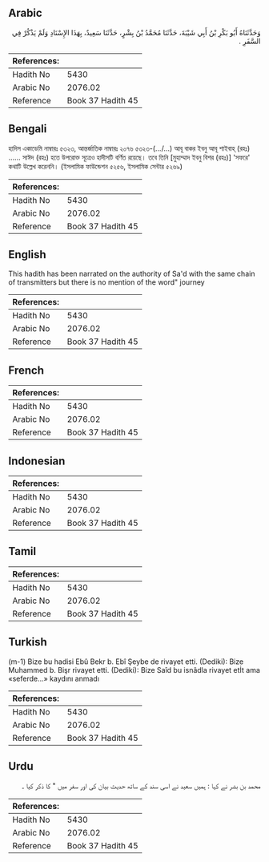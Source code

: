 ## Arabic


<div dir="rtl" lang="ar" style={{fontSize:'larger',backgroundColor:'#f8f9fa',padding:20}}>
وَحَدَّثَنَاهُ أَبُو بَكْرِ بْنُ أَبِي شَيْبَةَ، حَدَّثَنَا مُحَمَّدُ بْنُ بِشْرٍ، حَدَّثَنَا سَعِيدٌ، بِهَذَا الإِسْنَادِ وَلَمْ يَذْكُرْ فِي السَّفَرِ ‏.‏
</div>
<div style={{backgroundColor:'#f8f9fa',padding:20, marginBottom: 10}}><table> <thead> <tr> <th>References:</th> <th></th> </tr> </thead> <tbody><tr><td>Hadith No</td><td>5430</td></tr><tr><td>Arabic No</td><td>2076.02</td></tr><tr><td>Reference</td><td>Book 37 Hadith 45</td></tr></tbody></table></div>

## Bengali


<div dir="ltr" lang="bn" style={{fontSize:'larger',backgroundColor:'#f8f9fa',padding:20}}>
হাদিস একাডেমি নাম্বারঃ ৫৩২৩, আন্তর্জাতিক নাম্বারঃ ২০৭৬ ৫৩২৩-(.../...) আবূ বাকর ইবনু আবূ শাইবাহ্ (রহঃ) ...... সাঈদ (রহঃ) হতে উপরোক্ত সূত্রেও হাদীসটি বর্ণিত রয়েছে। তবে তিনি [মুহাম্মাদ ইবনু বিশর (রহঃ)] 'সফরে' কথাটি উল্লেখ করেননি। (ইসলামিক ফাউন্ডেশন ৫২৫৬, ইসলামিক সেন্টার ৫২৬৯)
</div>
<div style={{backgroundColor:'#f8f9fa',padding:20, marginBottom: 10}}><table> <thead> <tr> <th>References:</th> <th></th> </tr> </thead> <tbody><tr><td>Hadith No</td><td>5430</td></tr><tr><td>Arabic No</td><td>2076.02</td></tr><tr><td>Reference</td><td>Book 37 Hadith 45</td></tr></tbody></table></div>

## English


<div dir="ltr" lang="en" style={{fontSize:'larger',backgroundColor:'#f8f9fa',padding:20}}>
This hadith has been narrated on the authority of Sa'd with the same chain of transmitters but there is no mention of the word" journey
</div>
<div style={{backgroundColor:'#f8f9fa',padding:20, marginBottom: 10}}><table> <thead> <tr> <th>References:</th> <th></th> </tr> </thead> <tbody><tr><td>Hadith No</td><td>5430</td></tr><tr><td>Arabic No</td><td>2076.02</td></tr><tr><td>Reference</td><td>Book 37 Hadith 45</td></tr></tbody></table></div>

## French


<div dir="ltr" lang="fr" style={{fontSize:'larger',backgroundColor:'#f8f9fa',padding:20}}>

</div>
<div style={{backgroundColor:'#f8f9fa',padding:20, marginBottom: 10}}><table> <thead> <tr> <th>References:</th> <th></th> </tr> </thead> <tbody><tr><td>Hadith No</td><td>5430</td></tr><tr><td>Arabic No</td><td>2076.02</td></tr><tr><td>Reference</td><td>Book 37 Hadith 45</td></tr></tbody></table></div>

## Indonesian


<div dir="ltr" lang="id" style={{fontSize:'larger',backgroundColor:'#f8f9fa',padding:20}}>

</div>
<div style={{backgroundColor:'#f8f9fa',padding:20, marginBottom: 10}}><table> <thead> <tr> <th>References:</th> <th></th> </tr> </thead> <tbody><tr><td>Hadith No</td><td>5430</td></tr><tr><td>Arabic No</td><td>2076.02</td></tr><tr><td>Reference</td><td>Book 37 Hadith 45</td></tr></tbody></table></div>

## Tamil


<div dir="ltr" lang="ta" style={{fontSize:'larger',backgroundColor:'#f8f9fa',padding:20}}>

</div>
<div style={{backgroundColor:'#f8f9fa',padding:20, marginBottom: 10}}><table> <thead> <tr> <th>References:</th> <th></th> </tr> </thead> <tbody><tr><td>Hadith No</td><td>5430</td></tr><tr><td>Arabic No</td><td>2076.02</td></tr><tr><td>Reference</td><td>Book 37 Hadith 45</td></tr></tbody></table></div>

## Turkish


<div dir="ltr" lang="tr" style={{fontSize:'larger',backgroundColor:'#f8f9fa',padding:20}}>
(m-1) Bize bu hadisi Ebû Bekr b. Ebî Şeybe de rivayet etti. (Dediki): Bize Muhammed b. Bişr rivayet etti. (Dediki): Bize Saîd bu isnâdla rivayet etİt ama «seferde...» kaydını anmadı
</div>
<div style={{backgroundColor:'#f8f9fa',padding:20, marginBottom: 10}}><table> <thead> <tr> <th>References:</th> <th></th> </tr> </thead> <tbody><tr><td>Hadith No</td><td>5430</td></tr><tr><td>Arabic No</td><td>2076.02</td></tr><tr><td>Reference</td><td>Book 37 Hadith 45</td></tr></tbody></table></div>

## Urdu


<div dir="rtl" lang="ur" style={{fontSize:'larger',backgroundColor:'#f8f9fa',padding:20}}>
محمد بن بشر نے کہا : ہمیں سعید نے اسی سند کے ساتھ حدیث بیان کی اور سفر میں " کا ذکر کیا ۔
</div>
<div style={{backgroundColor:'#f8f9fa',padding:20, marginBottom: 10}}><table> <thead> <tr> <th>References:</th> <th></th> </tr> </thead> <tbody><tr><td>Hadith No</td><td>5430</td></tr><tr><td>Arabic No</td><td>2076.02</td></tr><tr><td>Reference</td><td>Book 37 Hadith 45</td></tr></tbody></table></div>